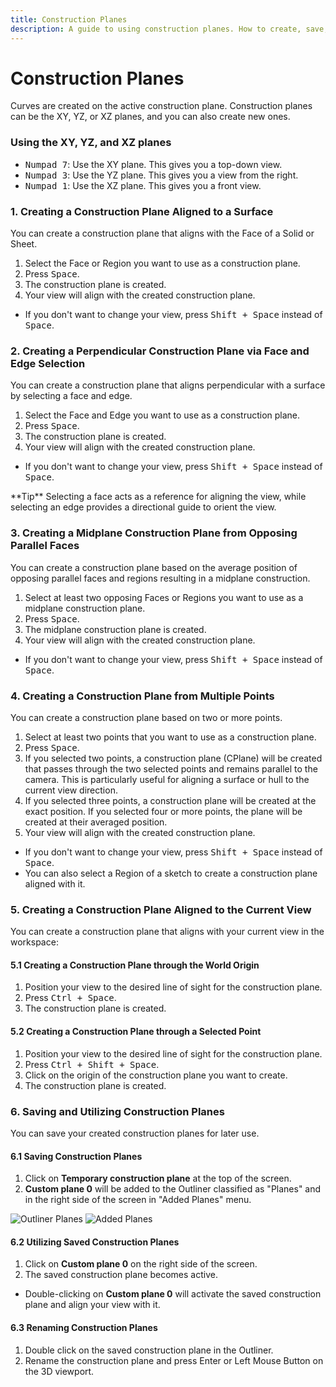 ```yaml
---
title: Construction Planes
description: A guide to using construction planes. How to create, save, rename, reuse them.
---
```


# Construction Planes

Curves are created on the active construction plane. 
Construction planes can be the XY, YZ, or XZ planes, and you can also create new ones.

### Using the XY, YZ, and XZ planes

- <kbd>Numpad 7</kbd>: Use the XY plane. This gives you a top-down view.
- <kbd>Numpad 3</kbd>: Use the YZ plane. This gives you a view from the right.
- <kbd>Numpad 1</kbd>: Use the XZ plane. This gives you a front view.

### 1. Creating a Construction Plane Aligned to a Surface

You can create a construction plane that aligns with the Face of a Solid or Sheet. 

1. Select the Face or Region you want to use as a construction plane.
2. Press <kbd>Space</kbd>.
3. The construction plane is created.
4. Your view will align with the created construction plane.

- If you don't want to change your view, press <kbd>Shift + Space</kbd> instead of <kbd>Space</kbd>.

<VideoPlayer fileName="construction-plane-1"/>

### 2. Creating a Perpendicular Construction Plane via Face and Edge Selection

You can create a construction plane that aligns perpendicular with a surface by selecting a face and edge.

1. Select the Face and Edge you want to use as a construction plane.
2. Press <kbd>Space</kbd>.
3. The construction plane is created.
4. Your view will align with the created construction plane.

- If you don't want to change your view, press <kbd>Shift + Space</kbd> instead of <kbd>Space</kbd>.

<VideoPlayer fileName="construction-plane-6"/>

<Callout type="info" emoji="💡">
**Tip**
   Selecting a face acts as a reference for aligning the view, while selecting an edge provides a directional guide to orient the view.
</Callout>

### 3. Creating a Midplane Construction Plane from Opposing Parallel Faces

You can create a construction plane based on the average position of opposing parallel faces and regions resulting in a midplane construction.

1. Select at least two opposing Faces or Regions you want to use as a midplane construction plane.
2. Press <kbd>Space</kbd>.
3. The midplane construction plane is created.
4. Your view will align with the created construction plane. 

- If you don't want to change your view, press <kbd>Shift + Space</kbd> instead of <kbd>Space</kbd>.

<VideoPlayer fileName="construction-plane-2"/> 

### 4. Creating a Construction Plane from Multiple Points

You can create a construction plane based on two or more points.

1. Select at least two points that you want to use as a construction plane.
2. Press <kbd>Space</kbd>.
3. If you selected two points, a construction plane (CPlane) will be created that passes through the two selected points and remains parallel to the camera. This is particularly useful for aligning a surface or hull to the current view direction.
3. If you selected three points, a construction plane will be created at the exact position. If you selected four or more points, the plane will be created at their averaged position.
4. Your view will align with the created construction plane.

- If you don't want to change your view, press <kbd>Shift + Space</kbd> instead of <kbd>Space</kbd>.
- You can also select a Region of a sketch to create a construction plane aligned with it.

<VideoPlayer fileName="construction-plane-3"/>

### 5. Creating a Construction Plane Aligned to the Current View

You can create a construction plane that aligns with your current view in the workspace:

#### 5.1 Creating a Construction Plane through the World Origin

1. Position your view to the desired line of sight for the construction plane.
2. Press <kbd>Ctrl + Space</kbd>.
3. The construction plane is created.

<VideoPlayer fileName="construction-plane-4"/> 

#### 5.2 Creating a Construction Plane through a Selected Point

1. Position your view to the desired line of sight for the construction plane.
2. Press <kbd>Ctrl + Shift + Space</kbd>.
3. Click on the origin of the construction plane you want to create.
4. The construction plane is created.

<VideoPlayer fileName="construction-plane-5"/> 

### 6. Saving and Utilizing Construction Planes

You can save your created construction planes for later use.

#### 6.1 Saving Construction Planes

1. Click on **Temporary construction plane** at the top of the screen.
2. **Custom plane 0** will be added to the Outliner classified as "Planes" and in the right side of the screen in "Added Planes" menu.

![Outliner Planes](/img/construction-plane-saved.png)
![Added Planes](/img/construction-plane-menu.png)

#### 6.2 Utilizing Saved Construction Planes

1. Click on **Custom plane 0** on the right side of the screen.
2. The saved construction plane becomes active.

- Double-clicking on **Custom plane 0** will activate the saved construction plane and align your view with it.

#### 6.3 Renaming Construction Planes

1. Double click on the saved construction plane in the Outliner. 
2. Rename the construction plane and press Enter or Left Mouse Button on the 3D viewport.
